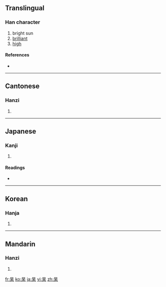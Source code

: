 ==Translingual==

===Han character===
{{Han char|rn=75|rad=木|as=04|sn=8|four=6090<sub>4</sub>|canj=日木 (AD)}}

# bright sun
# [[brilliant]]
# [[high]]

====References====
* {{Han ref|kx=0513.130|dkj=14500|dj=0901.010|hdz=21169.020|uh=6772|ud=26482|bh=AA58|bd=43608}}

----

==Cantonese==

===Hanzi===
{{yue-hanzi|jyut=|y=gou2}}

# {{defn|Cantonese|sort=木04}}

----

==Japanese==

===Kanji===
{{ja-kanji|grade=|rs=木04}}

# {{defn|Japanese|sort=木04}}

====Readings====
* {{ja-readings|on=[[こう]] (kō)|kun=[[あきらか]] (akiraka)}}

----

==Korean==

===Hanja===
{{ko-hanja|hangeul=고|eumhun=|rv=go|mr=ko|y=ko}}

# {{defn|Korean|sort=木04}}

----

==Mandarin==

===Hanzi===
{{cmn-hanzi|pin=[[gǎo]] ([[gao3]])|wg=kao<sup>3</sup>}}

# {{defn|Mandarin|sort=木04}}

[[fr:杲]]
[[ko:杲]]
[[ja:杲]]
[[vi:杲]]
[[zh:杲]]